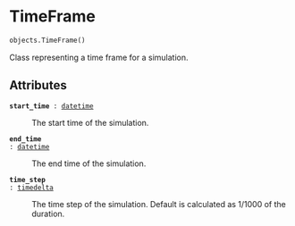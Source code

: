 # TimeFrame { #flood_adapt.objects.TimeFrame }

```python
objects.TimeFrame()
```

Class representing a time frame for a simulation.

## Attributes {.doc-section .doc-section-attributes}

<code>[**start_time**]{.parameter-name} [:]{.parameter-annotation-sep} [[datetime](`datetime.datetime`)]{.parameter-annotation}</code>

:   The start time of the simulation.

<code>[**end_time**]{.parameter-name} [:]{.parameter-annotation-sep} [[datetime](`datetime.datetime`)]{.parameter-annotation}</code>

:   The end time of the simulation.

<code>[**time_step**]{.parameter-name} [:]{.parameter-annotation-sep} [[timedelta](`datetime.timedelta`)]{.parameter-annotation}</code>

:   The time step of the simulation. Default is calculated as 1/1000 of the duration.
